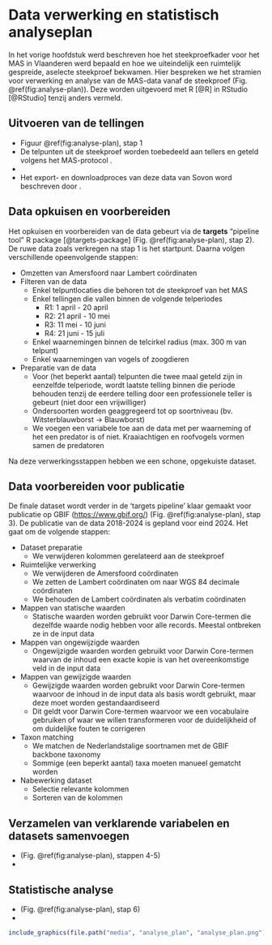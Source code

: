 # Data verwerking en statistisch analyseplan {#analyseplan}

In het vorige hoofdstuk werd beschreven hoe het steekproefkader voor het MAS in Vlaanderen werd bepaald en hoe we uiteindelijk een ruimtelijk gespreide, aselecte steekproef bekwamen.
Hier bespreken we het stramien voor verwerking en analyse van de MAS-data vanaf de steekproef (Fig. \@ref(fig:analyse-plan)).
Deze worden uitgevoerd met R [@R] in RStudio [@RStudio] tenzij anders vermeld.

## Uitvoeren van de tellingen {#stap-1}

-   Figuur \@ref(fig:analyse-plan), stap 1
-   De telpunten uit de steekproef worden toebedeeld aan tellers en geteld volgens het MAS-protocol \textcolor{red}{[REF]}.
-   \textcolor{red}{Waarnemingen worden via de Avimap app ingegeven en komen zo bij Sovon terecht.}
-   Het export- en downloadproces van deze data van Sovon word beschreven door \textcolor{red}{[REF]}.

## Data opkuisen en voorbereiden {#stap-2}

Het opkuisen en voorbereiden van de data gebeurt via de **targets** "pipeline tool" R package [@targets-package] (Fig. \@ref(fig:analyse-plan), stap 2).
De ruwe data zoals verkregen na stap 1 is het startpunt.
Daarna volgen verschillende opeenvolgende stappen:

-   Omzetten van Amersfoord naar Lambert coördinaten
-   Filteren van de data
    -   Enkel telpuntlocaties die behoren tot de steekproef van het MAS
    -   Enkel tellingen die vallen binnen de volgende telperiodes
        -   R1: 1 april - 20 april
        -   R2: 21 april - 10 mei
        -   R3: 11 mei - 10 juni
        -   R4: 21 juni - 15 juli
    -   Enkel waarnemingen binnen de telcirkel radius (max. 300 m van telpunt)
    -   Enkel waarnemingen van vogels of zoogdieren
-   Preparatie van de data
    -   Voor (het beperkt aantal) telpunten die twee maal geteld zijn in eenzelfde telperiode, wordt laatste telling binnen die periode behouden tenzij de eerdere telling door een professionele teller is gebeurt (niet door een vrijwilliger)
    -   Ondersoorten worden geaggregeerd tot op soortniveau (bv. Witsterblauwborst $\rightarrow$ Blauwborst)
    -   We voegen een variabele toe aan de data met per waarneming of het een predator is of niet. Kraaiachtigen en roofvogels vormen samen de predatoren

Na deze verwerkingsstappen hebben we een schone, opgekuiste dataset.

## Data voorbereiden voor publicatie {#stap-3}

De finale dataset wordt verder in de 'targets pipeline' klaar gemaakt voor publicatie op GBIF (<https://www.gbif.org/>) (Fig. \@ref(fig:analyse-plan), stap 3).
De publicatie van de data 2018-2024 is gepland voor eind 2024.
\textcolor{red}{Preparatie van data publicatie gaat voornamelijk over Darwin Core mapping ... .} Het gaat om de volgende stappen:

-   Dataset preparatie
    -   We verwijderen kolommen gerelateerd aan de steekproef
-   Ruimtelijke verwerking
    -   We verwijderen de Amersfoord coördinaten
    -   We zetten de Lambert coördinaten om naar WGS 84 decimale coördinaten
    -   We behouden de Lambert coördinaten als verbatim coördinaten
-   Mappen van statische waarden
    -   Statische waarden worden gebruikt voor Darwin Core-termen die dezelfde waarde nodig hebben voor alle records. Meestal ontbreken ze in de input data
-   Mappen van ongewijzigde waarden
    -   Ongewijzigde waarden worden gebruikt voor Darwin Core-termen waarvan de inhoud een exacte kopie is van het overeenkomstige veld in de input data
-   Mappen van gewijzigde waarden
    -   Gewijzigde waarden worden gebruikt voor Darwin Core-termen waarvoor de inhoud in de input data als basis wordt gebruikt, maar deze moet worden gestandaardiseerd
    -   Dit geldt voor Darwin Core-termen waarvoor we een vocabulaire gebruiken of waar we willen transformeren voor de duidelijkheid of om duidelijke fouten te corrigeren
-   Taxon matching
    -   We matchen de Nederlandstalige soortnamen met de GBIF backbone taxonomy \textcolor{red}{REF}
    -   Sommige (een beperkt aantal) taxa moeten manueel gematcht worden
-   Nabewerking dataset
    -   Selectie relevante kolommen
    -   Sorteren van de kolommen

## Verzamelen van verklarende variabelen en datasets samenvoegen {#stap-4}

-   (Fig. \@ref(fig:analyse-plan), stappen 4-5)
-   \textcolor{red}{to do en zie pilootproject}

## Statistische analyse {#stap-6}

-   (Fig. \@ref(fig:analyse-plan), stap 6)
-   \textcolor{red}{to do en zie pilootproject}

```r
include_graphics(file.path("media", "analyse_plan", "analyse_plan.png"))
```
